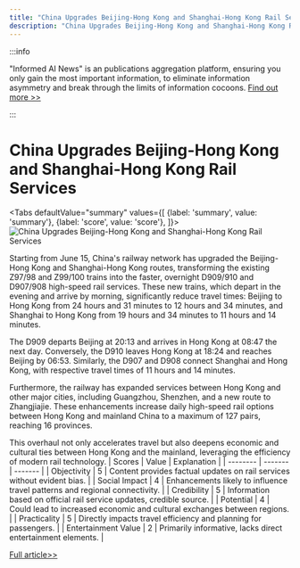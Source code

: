 ```yaml
---
title: "China Upgrades Beijing-Hong Kong and Shanghai-Hong Kong Rail Services"
description: "China Upgrades Beijing-Hong Kong and Shanghai-Hong Kong Rail Services"
---
```



:::info

"Informed AI News" is an publications aggregation platform, ensuring you only gain the most important information, to eliminate information asymmetry and break through the limits of information cocoons.  [Find out more >>](/)

:::

# China Upgrades Beijing-Hong Kong and Shanghai-Hong Kong Rail Services


<Tabs
	defaultValue="summary"
	values={[
	{label: 'summary', value: 'summary'},
	{label: 'score', value: 'score'},
]}>
<TabItem value="summary">
<img
  src="https://image.informedainews.com/2024/06/Soc-Jxj-1717551721-0.jpg"
  alt="China Upgrades Beijing-Hong Kong and Shanghai-Hong Kong Rail Services"
/>



Starting from June 15, China's railway network has upgraded the Beijing-Hong Kong and Shanghai-Hong Kong routes, transforming the existing Z97/98 and Z99/100 trains into the faster, overnight D909/910 and D907/908 high-speed rail services. These new trains, which depart in the evening and arrive by morning, significantly reduce travel times: Beijing to Hong Kong from 24 hours and 31 minutes to 12 hours and 34 minutes, and Shanghai to Hong Kong from 19 hours and 34 minutes to 11 hours and 14 minutes.

The D909 departs Beijing at 20:13 and arrives in Hong Kong at 08:47 the next day. Conversely, the D910 leaves Hong Kong at 18:24 and reaches Beijing by 06:53. Similarly, the D907 and D908 connect Shanghai and Hong Kong, with respective travel times of 11 hours and 14 minutes.

Furthermore, the railway has expanded services between Hong Kong and other major cities, including Guangzhou, Shenzhen, and a new route to Zhangjiajie. These enhancements increase daily high-speed rail options between Hong Kong and mainland China to a maximum of 127 pairs, reaching 16 provinces.

This overhaul not only accelerates travel but also deepens economic and cultural ties between Hong Kong and the mainland, leveraging the efficiency of modern rail technology.
</TabItem>
<TabItem value="score">
	| Scores     | Value   | Explanation |
	| -------- | ------- | ------- |
	| Objectivity  | 5    | Content provides factual updates on rail services without evident bias.    |
	| Social Impact | 4     | Enhancements likely to influence travel patterns and regional connectivity.    |
	| Credibility    | 5    | Information based on official rail service updates, credible source.    |
	| Potential    | 4    | Could lead to increased economic and cultural exchanges between regions.    |
	| Practicality    | 5    | Directly impacts travel efficiency and planning for passengers.    |
	| Entertainment Value    | 2    | Primarily informative, lacks direct entertainment elements.    |
</TabItem>
</Tabs>

[Full article>>](https://www.cnbeta.com.tw/articles/tech/1433489.htm)
